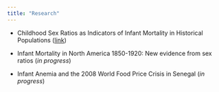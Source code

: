 ```yaml
---
title: "Research"
---
```



* Childhood Sex Ratios as Indicators of Infant Mortality in Historical Populations ([link](https://jrmcirwin.github.io/sr1/DemPap_1.pdf))

* Infant Mortality in North America 1850-1920: New evidence from sex ratios (_in progress_)

* Infant Anemia and the 2008 World Food Price Crisis in Senegal (_in progress_)